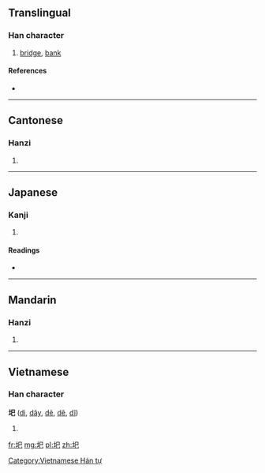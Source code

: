==Translingual==

===Han character===
{{Han char|rn=32|rad=土|as=03|sn=6|four=4711<sub>7</sub>|canj=土口山 (GRU)}}

# [[bridge]], [[bank]]

====References====
* {{Han ref|kx=0224.050|dkj=04889|dj=0456.070|hdz=10420.110|uh=572F|ud=22319|bh=A665|bd=42597}}

----

==Cantonese==

===Hanzi===
{{yue-hanzi|jyut=|y=ji4}}

# {{defn|lang=yue|sort=土03}}

----

==Japanese==

===Kanji===
{{ja-kanji|grade=|rs=土03}}

# {{defn|lang=ja|sort=土03}}

====Readings====
* {{ja-readings|on=[[い]] (i), [[し]] (shi)|kun=[[どぶる]] (doburu)}}

----

==Mandarin==

===Hanzi===
{{cmn-hanzi|pin=[[yí]] ([[yi2]])|wg=i<sup>2</sup>}}

# {{defn|lang=cmn|sort=土03}}

----

==Vietnamese==

===Han character===
'''圯''' ([[di]], [[dãy]], [[dẻ]], [[dẽ]], [[dĩ]])

# {{defn|lang=vi}}

[[Category:Vietnamese Hán tự]]

[[fr:圯]]
[[mg:圯]]
[[pl:圯]]
[[zh:圯]]